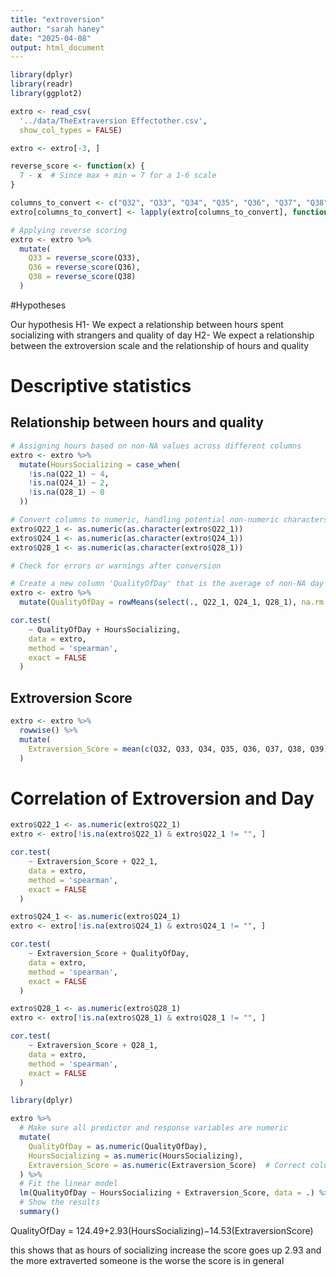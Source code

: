 ```yaml
---
title: "extroversion"
author: "sarah haney"
date: "2025-04-08"
output: html_document
---
```


```r
library(dplyr)
library(readr)
library(ggplot2)

extro <- read_csv(
  '../data/TheExtraversion Effectother.csv',
  show_col_types = FALSE)

```


```r

extro <- extro[-3, ]

reverse_score <- function(x) {
  7 - x  # Since max + min = 7 for a 1-6 scale
}

columns_to_convert <- c("Q32", "Q33", "Q34", "Q35", "Q36", "Q37", "Q38", "Q39")
extro[columns_to_convert] <- lapply(extro[columns_to_convert], function(x) as.numeric(as.character(x)))

# Applying reverse scoring
extro <- extro %>%
  mutate(
    Q33 = reverse_score(Q33),
    Q36 = reverse_score(Q36),
    Q38 = reverse_score(Q38)
  )
```

#Hypotheses

Our hypothesis
  H1- We expect a relationship between hours spent socializing with strangers and quality of day
  H2- We expect a relationship between the extroversion scale and the relationship of hours and quality
  
# Descriptive statistics

## Relationship between hours and quality
```r


# Assigning hours based on non-NA values across different columns
extro <- extro %>%
  mutate(HoursSocializing = case_when(
    !is.na(Q22_1) ~ 4,
    !is.na(Q24_1) ~ 2,
    !is.na(Q28_1) ~ 0
  ))

# Convert columns to numeric, handling potential non-numeric characters
extro$Q22_1 <- as.numeric(as.character(extro$Q22_1))
extro$Q24_1 <- as.numeric(as.character(extro$Q24_1))
extro$Q28_1 <- as.numeric(as.character(extro$Q28_1))

# Check for errors or warnings after conversion

```

```r
# Create a new column 'QualityOfDay' that is the average of non-NA day ratings
extro <- extro %>%
  mutate(QualityOfDay = rowMeans(select(., Q22_1, Q24_1, Q28_1), na.rm = TRUE))

```


```r
cor.test(
    ~ QualityOfDay + HoursSocializing,
    data = extro,
    method = 'spearman',
    exact = FALSE
  )
```

## Extroversion Score 
```r
extro <- extro %>%
  rowwise() %>%
  mutate(
    Extraversion_Score = mean(c(Q32, Q33, Q34, Q35, Q36, Q37, Q38, Q39), na.rm = TRUE)
  )
```

# Correlation of Extroversion and Day

```r
extro$Q22_1 <- as.numeric(extro$Q22_1)
extro <- extro[!is.na(extro$Q22_1) & extro$Q22_1 != "", ]

cor.test(
    ~ Extraversion_Score + Q22_1,
    data = extro,
    method = 'spearman',
    exact = FALSE
  )
```

```r
extro$Q24_1 <- as.numeric(extro$Q24_1)
extro <- extro[!is.na(extro$Q24_1) & extro$Q24_1 != "", ]

cor.test(
    ~ Extraversion_Score + QualityOfDay,
    data = extro,
    method = 'spearman',
    exact = FALSE
  )
```

```r
extro$Q28_1 <- as.numeric(extro$Q28_1)
extro <- extro[!is.na(extro$Q28_1) & extro$Q28_1 != "", ]

cor.test(
    ~ Extraversion_Score + Q28_1,
    data = extro,
    method = 'spearman',
    exact = FALSE
  )
```

```r
library(dplyr)

extro %>%
  # Make sure all predictor and response variables are numeric
  mutate(
    QualityOfDay = as.numeric(QualityOfDay),
    HoursSocializing = as.numeric(HoursSocializing),
    Extraversion_Score = as.numeric(Extraversion_Score)  # Correct column name
  ) %>%
  # Fit the linear model
  lm(QualityOfDay ~ HoursSocializing + Extraversion_Score, data = .) %>%
  # Show the results
  summary()

```
QualityOfDay = 124.49+2.93(HoursSocializing)−14.53(ExtraversionScore)

this shows that as hours of socializing increase the score goes up 2.93 and the more extraverted someone is the worse the score is in general



